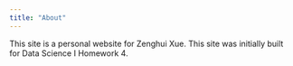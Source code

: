 ```yaml
---
title: "About"
---
```


This site is a personal website for Zenghui Xue. This site was initially built for Data Science I Homework 4.